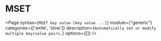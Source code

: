 # MSET

<Page
  syntax={`MSET key value [key value ...]`}
  module={"generic"}
  categories={['write', 'slow']}
  description={`Automatically set or modify multiple key/value pairs.`}
  options={[]}
/>